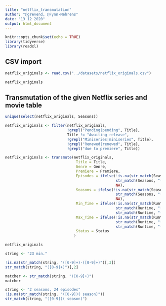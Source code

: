 ---
title: "netflix_transmutation"
author: "@grevend, @Fynn-Mehrens"
date: "13 12 2020"
output: html_document
---

```{r setup, include=FALSE}
knitr::opts_chunk$set(echo = TRUE)
library(tidyverse)
library(readxl)
```

## CSV import

```{r}
netflix_originals <- read.csv("../datasets/netflix_originals.csv")

netflix_originals
```

## Transmutation of the given Netflix series and movie table

```{r}
unique(select(netflix_originals, Seasons))

netflix_originals <- filter(netflix_originals,
                            !grepl("Pending|pending", Title),
                            Title != "Awaiting release",
                            !grepl("Miniseries|miniseries", Title),
                            !grepl("Renewed|renewed", Title),
                            !grepl("due to premiere", Title))

netflix_originals <- transmute(netflix_originals, 
                                Title = Title,
                                Genre = Genre,
                                Premiere = Premiere,
                                Episodes = ifelse(!is.na(str_match(Seasons, "([0-9]+) (episode*)")[,2]),
                                                  str_match(Seasons, "([0-9]+) (episode*)")[,2],
                                                  NA),
                                Seasons = ifelse(!is.na(str_match(Seasons, "([0-9]) (season.*|part.*|volume.*)")[,2]),
                                                  str_match(Seasons, "([0-9]) (season.*|part.*|volume.*)")[,2],
                                                  NA),
                                Min_Time = ifelse(!is.na(str_match(Runtime, "([0-9]+)-([0-9]+)")[,2]),
                                                  str_match(Runtime, "([0-9]+)-([0-9]+)")[,2],
                                                  str_match(Runtime, "([0-9]+)")[,2]),
                                Max_Time = ifelse(!is.na(str_match(Runtime, "([0-9]+)-([0-9]+)")[,3]),
                                                  str_match(Runtime, "([0-9]+)-([0-9]+)")[,3],
                                                  str_match(Runtime, "([0-9]+)")[,2]),
                                Status = Status
                               )

netflix_originals
```

```{r}
string <- "23 min."

!is.na(str_match(string, "([0-9]+)-([0-9]+)")[,3])
str_match(string, "([0-9]+)")[,2]

matcher <- str_match(string, "([0-9]+)")
matcher
```

```{r}
string <- "2 seasons, 24 episodes"
!is.na(str_match(string, "([0-9])( season)"))
str_match(string, "([0-9])( season)")
```

